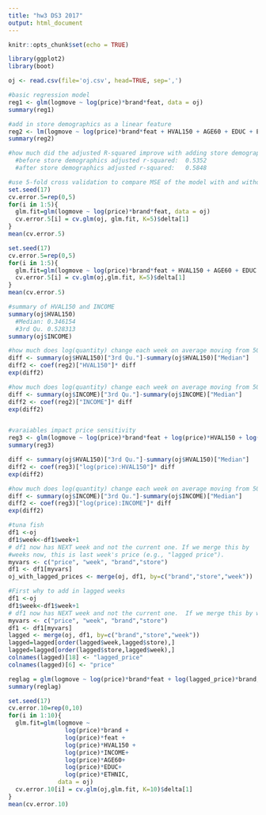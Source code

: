 ---
title: "hw3 DS3 2017"
output: html_document
---

```{r setup, include=FALSE}
knitr::opts_chunk$set(echo = TRUE)

library(ggplot2)
library(boot)
```

```{r more orange juice}

oj <- read.csv(file='oj.csv', head=TRUE, sep=',')

#basic regression model
reg1 <- glm(logmove ~ log(price)*brand*feat, data = oj) 
summary(reg1)

#add in store demographics as a linear feature
reg2 <- lm(logmove ~ log(price)*brand*feat + HVAL150 + AGE60 + EDUC + ETHNIC + INCOME + HHLARGE + WORKWOM + SSTRDIST + SSTRVOL + CPDIST5 + CPWVOL5, data = oj)
summary(reg2)

#how much did the adjusted R-squared improve with adding store demographics?
  #before store demographics adjusted r-squared:  0.5352
  #after store demographics adjusted r-squared:   0.5848

#use 5-fold cross validation to compare MSE of the model with and without demographics
set.seed(17)
cv.error.5=rep(0,5)
for(i in 1:5){
  glm.fit=glm(logmove ~ log(price)*brand*feat, data = oj)
  cv.error.5[i] = cv.glm(oj, glm.fit, K=5)$delta[1]
}
mean(cv.error.5)

set.seed(17)
cv.error.5=rep(0,5)
for(i in 1:5){
  glm.fit=glm(logmove ~ log(price)*brand*feat + HVAL150 + AGE60 + EDUC + ETHNIC + INCOME + HHLARGE + WORKWOM + SSTRDIST + SSTRVOL + CPDIST5 + CPWVOL5, data = oj)
  cv.error.5[i] = cv.glm(oj,glm.fit, K=5)$delta[1]
}
mean(cv.error.5)

#summary of HVAL150 and INCOME
summary(oj$HVAL150)
  #Median: 0.346154
  #3rd Qu. 0.528313
summary(oj$INCOME)

#how much does log(quantity) change each week on average moving from 50th to 75th HVAL150
diff <- summary(oj$HVAL150)["3rd Qu."]-summary(oj$HVAL150)["Median"]
diff2 <- coef(reg2)["HVAL150"]* diff
exp(diff2)

#how much does log(quantity) change each week on average moving from 50th to 75th INCOME
diff <- summary(oj$INCOME)["3rd Qu."]-summary(oj$INCOME)["Median"]
diff2 <- coef(reg2)["INCOME"]* diff
exp(diff2)


#varaiables impact price sensitivity
reg3 <- glm(logmove ~ log(price)*brand*feat + log(price)*HVAL150 + log(price)*INCOME + AGE60 + EDUC + ETHNIC + HHLARGE + WORKWOM + SSTRDIST + SSTRVOL + CPDIST5 + CPWVOL5, data = oj)
summary(reg3)

diff <- summary(oj$HVAL150)["3rd Qu."]-summary(oj$HVAL150)["Median"]
diff2 <- coef(reg3)["log(price):HVAL150"]* diff
exp(diff2)

#how much does log(quantity) change each week on average moving from 50th to 75th INCOME
diff <- summary(oj$INCOME)["3rd Qu."]-summary(oj$INCOME)["Median"]
diff2 <- coef(reg3)["log(price):INCOME"]* diff
exp(diff2)

#tuna fish
df1 <-oj
df1$week<-df1$week+1
# df1 now has NEXT week and not the current one. If we merge this by
#weeks now, this is last week's price (e.g., "lagged price").
myvars <- c("price", "week", "brand","store")
df1 <- df1[myvars]
oj_with_lagged_prices <- merge(oj, df1, by=c("brand","store","week"))

#First why to add in lagged weeks
df1 <-oj
df1$week<-df1$week+1  
# df1 now has NEXT week and not the current one.  If we merge this by weeks now, this is last week's price (e.g., "lagged price").
myvars <- c("price", "week", "brand","store")
df1 <- df1[myvars]
lagged <- merge(oj, df1, by=c("brand","store","week"))
lagged=lagged[order(lagged$week,lagged$store),]
lagged=lagged[order(lagged$store,lagged$week),]
colnames(lagged)[18] <- "lagged_price"
colnames(lagged)[6] <- "price"

reglag = glm(logmove ~ log(price)*brand*feat + log(lagged_price)*brand, data=lagged)
summary(reglag)

set.seed(17)
cv.error.10=rep(0,10)
for(i in 1:10){
  glm.fit=glm(logmove ~ 
                log(price)*brand +
                log(price)*feat +
                log(price)*HVAL150 + 
                log(price)*INCOME+ 
                log(price)*AGE60+ 
                log(price)*EDUC+ 
                log(price)*ETHNIC, 
              data = oj)
  cv.error.10[i] = cv.glm(oj,glm.fit, K=10)$delta[1]
}
mean(cv.error.10)

```